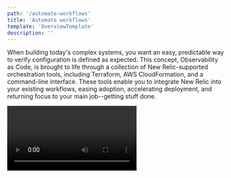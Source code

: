 ```yaml
---
path: '/automate-workflows'
title: 'Automate workflows'
template: 'OverviewTemplate'
description: ''
---
```


<Intro>

When building today's complex systems, you want an easy, predictable way to verify configuration is defined as expected. This concept, Observability as Code, is brought to life through a collection of New Relic-supported orchestration tools, including Terraform, AWS CloudFormation, and a command-line interface. These tools enable you to integrate New Relic into your existing workflows, easing adoption, accelerating deployment, and returning focus to your main job--getting stuff done.

<Video id="6uw3tu0d23" type="wistia" />

</Intro>

